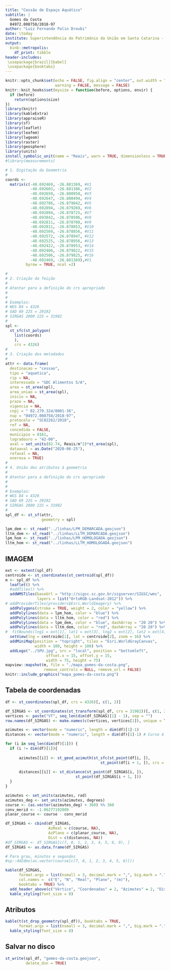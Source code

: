 ```yaml
---
title: "Cessão de Espaço Aquático"
subtitle: |
  Gomes da Costa  
  04972.008758/2018-97
author: "Luiz Fernando Palin Droubi"
date: \today
institute: Superintendência do Patrimônio da União em Santa Catarina - SPU/SC
output: 
  binb::metropolis:
    df_print: tibble
header-includes:
 \usepackage[brazil]{babel}
 \usepackage{booktabs}
---
```


```r
knitr::opts_chunk$set(echo = FALSE, fig.align = "center", out.width = "100%", 
                      warning = FALSE, message = FALSE)
knitr::knit_hooks$set(mysize = function(before, options, envir) {
  if (before) 
    return(options$size)
})
library(knitr)
library(kableExtra)
library(appraiseR)
library(sf)
library(leaflet)
library(leafem)
library(lwgeom)
library(raster)
library(geosphere)
library(units)
install_symbolic_unit(name = "Reais", warn = TRUE, dimensionless = TRUE)
#library(measurements)
```

```r
# 1. Digitação da Geometria
#  
coords <- 
  matrix(c(-48.692469, -26.881369, #V1
           -48.692603, -26.881386, #V2
           -48.692650, -26.880958, #V3
           -48.692647, -26.880494, #V4
           -48.692786, -26.879842, #V5
           -48.692894, -26.879269, #V6
           -48.692894, -26.878725, #V7
           -48.693042, -26.878506, #V8
           -48.692811, -26.878708, #V9
           -48.692811, -26.878853, #V10
           -48.692569, -26.878856, #V11
           -48.692572, -26.878947, #V12
           -48.692525, -26.878956, #V13
           -48.692422, -26.878953, #V14
           -48.692406, -26.879822, #V15
           -48.692506, -26.879825, #V16
           -48.692469, -26.881369),#V1
         byrow = TRUE, ncol =2)     

#
# 2. Criação da feição  
#
# Atentar para a definição do crs apropriado
# 
#
# Exemplos:
# WGS 84 = 4326
# SAD 69 22S = 29192
# SIRGAS 2000 22S = 31982
#
spl <- 
  st_sfc(st_polygon(
    list(coords)
    ), 
    crs = 4326)
#
# 3. Criação dos metadados  
#
attr <- data.frame(
  destinacao = "cessao",
  tipo = "aquatica",
  rip = NA,
  interessado = "GDC Alimentos S/A",
  area = st_area(spl),
  area_uniao = st_area(spl),
  inicio = NA,
  prazo = NA,
  vigencia = NA,
  cnpj = " 02.279.324/0001-36",
  nup = "04972.008758/2018-97",
  protocolo = "SC02262/2018",
  ref = NA,
  concedida = FALSE,
  municipio = 8161,
  logradouro = "42-00",
  aval = set_units(82.74, Reais/m^2)*st_area(spl),
  dataaval = as.Date("2020-06-25"),
  refaval = NA,
  onerosa = TRUE)
#
# 4. União dos atributos à geometria
#
# Atentar para a definição do crs apropriado
# 
#
# Exemplos:
# WGS 84 = 4326
# SAD 69 22S = 29192
# SIRGAS 2000 22S = 31982
#
spl_df <- st_sf(attr,
                geometry = spl)
```

```r
lpm_dem <- st_read("../linhas/LPM_DEMARCADA.geojson")
lltm_dem <- st_read("../linhas/LLTM_DEMARCADA.geojson")
lpm_hom <- st_read("../linhas/LPM_HOMOLOGADA.geojson")
lltm_hom <- st_read("../linhas/LLTM_HOMOLOGADA.geojson")
```


## IMAGEM

```r
ext <- extent(spl_df)
centroide <- st_coordinates(st_centroid(spl_df))
m <- spl_df %>%
  leaflet() %>%
  #addTiles() %>%
  addWMSTiles(baseUrl = "http://sigsc.sc.gov.br/sigserver/SIGSC/wms", 
              layers = list("OrtoRGB-Landsat-2012")) %>%
# addProviderTiles(providers$Esri.WorldImagery) %>%
  addPolygons(stroke = TRUE, weight = 2, color = "yellow") %>%
  addPolylines(data = lpm_hom, color = "blue") %>% 
  addPolylines(data = lltm_hom, color = "red") %>% 
  addPolylines(data = lpm_dem, color = "blue", dashArray = "20 20") %>% 
  addPolylines(data = lltm_dem, color = "red", dashArray = "20 20") %>% 
#  fitBounds(lng1 = ext[1], lat1 = ext[3], lng2 = ext[2], lat2 = ext[4]) %>% 
  setView(lng = centroide[1], lat = centroide[2], zoom = 16) %>% 
  addMiniMap(position = "topright", tiles = "Esri.WorldGrayCanvas",
             width = 100, height = 100) %>% 
  addLogo("../SPU.jpg", src = "local", position = "bottomleft", 
                  offset.x = 15, offset.y = 15, 
                  width = 75, height = 75)
mapview::mapshot(m, file = "./mapa_gomes-da-costa.png", 
                 remove_controls = NULL, remove_url = FALSE)
knitr::include_graphics("mapa_gomes-da-costa.png")
```

## Tabela de coordenadas

```r
df <- st_coordinates(spl_df, crs = 4326)[, c(1, 2)]

df_SIRGAS <- st_coordinates(st_transform(spl_df, crs = 31982))[, c(1, 2)]
vertices <- paste("VT", seq_len(dim(df_SIRGAS)[1] - 1), sep = "")
row.names(df_SIRGAS) <- make.names(c(vertices, vertices[1]), unique = TRUE)

azimutes <- vector(mode = "numeric", length = dim(df)[1]-1)
distances <- vector(mode = "numeric", length = dim(df)[1]-1) # Curso é o azimute de 0 a 360

for (i in seq_len(dim(df)[1])) {
  if (i != dim(df)[1]){
    
      azimutes[[i]] <- st_geod_azimuth(st_sfc(st_point(df[i, ]), 
                                          st_point(df[i + 1, ]), crs = 4326))
      
      distances[[i]] <- st_distance(st_point(df_SIRGAS[i, ]),
                               st_point(df_SIRGAS[i + 1, ]))
  }
}

azimutes <- set_units(azimutes, rad)
azimutes_deg <- set_units(azimutes, degrees)
course <- (as.vector(azimutes_deg) + 360) %% 360
conv_merid <- -1.06277192089
planar_course <- course - conv_merid

df_SIRGAS <- cbind(df_SIRGAS, 
                   AzReal = c(course, NA),
                   AzPlano = c(planar_course, NA),
                   Dist = c(distances, NA))
#df_SIRGAS <- df_SIRGAS[c(7, 8, 1, 2, 3, 4, 5, 6, 9), ]
df_SIRGAS <- as.data.frame(df_SIRGAS)

# Para grau, minutos e segundos
#sp::dd2dms(as.vector(course[c(7, 8, 1, 2, 3, 4, 5, 6)]))

kable(df_SIRGAS, 
      format.args = list(nsmall = 3, decimal.mark = ",", big.mark = "."),
      col.names =  c("E", "N", "Real", "Plano", "(m)"),
      booktabs = TRUE) %>%
  add_header_above(c("Vértice", "Coordenadas" = 2, "Azimutes" = 2, "Distância")) %>%
  kable_styling(font_size = 8)
```


## Atributos

```r
kable(t(st_drop_geometry(spl_df)), booktabs = TRUE, 
      format.args = list(nsmall = 3, decimal.mark = ",", big.mark = "."))%>%
  kable_styling(font_size = 8)
```


## Salvar no disco

```r
st_write(spl_df, "gomes-da-costa.geojson", 
         delete_dsn = TRUE)
```

